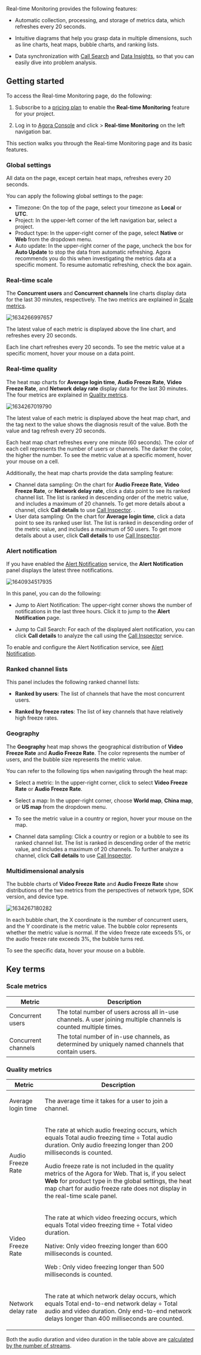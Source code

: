 

Real-time Monitoring provides the following features:

-   Automatic collection, processing, and storage of metrics data, which refreshes every 20 seconds.

-   Intuitive diagrams that help you grasp data in multiple dimensions, such as line charts, heat maps, bubble charts, and ranking lists.

-   Data synchronization with [Call Search](./call-search) and [Data Insights](./data-insight), so that you can easily dive into problem analysis.

## Getting started

To access the Real-time Monitoring page, do the following:

1.  Subscribe to a [pricing plan](/agora-analytics/reference/pricing) to enable the **Real-time Monitoring** feature for your project.

2.  Log in to [Agora Console](https://console.agora.io/) and click **<Vpd k="NAME"/>** &gt; **Real-time Monitoring** on the left navigation bar.

This section walks you through the Real-time Monitoring page and its basic features.

### Global settings

All data on the page, except certain heat maps, refreshes every 20 seconds.

You can apply the following global settings to the page:
- Timezone: On the top of the page, select your timezone as **Local** or **UTC**.
- Project: In the upper-left corner of the left navigation bar, select a project.
- Product type: In the upper-right corner of the page, select **Native** or **Web <Vg k="VSDK" />** from the dropdown menu.
- Auto update: In the upper-right corner of the page, uncheck the box for **Auto Update** to stop the data from automatic refreshing. Agora recommends you do this when investigating the metrics data at a specific moment. To resume automatic refreshing, check the box again.

### Real-time scale

The **Concurrent users** and **Concurrent channels** line charts display data for the last 30 minutes, respectively. The two metrics are explained in [Scale metrics](#scale-metrics).

![1634266997657](https://web-cdn.agora.io/docs-files/1634266997657)

The latest value of each metric is displayed above the line chart, and refreshes every 20 seconds.

Each line chart refreshes every 20 seconds. To see the metric value at a specific moment, hover your mouse on a data point.

### Real-time quality

The heat map charts for **Average login time**, **Audio Freeze Rate**, **Video Freeze Rate**, and **Network delay rate** display data for the last 30 minutes. The four metrics are explained in [Quality metrics](#quality-metrics).

![1634267019790](https://web-cdn.agora.io/docs-files/1634267019790)

The latest value of each metric is displayed above the heat map chart, and the tag next to the value shows the diagnosis result of the value. Both the value and tag refresh every 20 seconds.

Each heat map chart refreshes every one minute (60 seconds). The color of each cell represents the number of users or channels. The darker the color, the higher the number. To see the metric value at a specific moment, hover your mouse on a cell.

Additionally, the heat map charts provide the data sampling feature:

-   Channel data sampling: On the chart for **Audio Freeze Rate**, **Video Freeze Rate**, or **Network delay rate**, click a data point to see its ranked channel list. The list is ranked in descending order of the metric value, and includes a maximum of 20 channels. To get more details about a channel, click **Call details** to use [Call Inspector](./call-search).
.
-   User data sampling: On the chart for **Average login time**, click a data point to see its ranked user list. The list is ranked in descending order of the metric value, and includes a maximum of 50 users. To get more details about a user, click **Call details** to use [Call Inspector](./call-search).

### Alert notification

If you have enabled the [Alert Notification](./alarm) service, the **Alert Notification** panel displays the latest three notifications.

![1640934517935](https://web-cdn.agora.io/docs-files/1640934517935)

In this panel, you can do the following:

-   Jump to Alert Notification: The upper-right corner shows the number of notifications in the last three hours. Click it to jump to the **Alert Notification** page.

-   Jump to Call Search: For each of the displayed alert notification, you can click **Call details** to analyze the call using the [Call Inspector](./call-search) service.

To enable and configure the Alert Notification service, see [Alert Notification](./alarm).

### Ranked channel lists

This panel includes the following ranked channel lists:

-   **Ranked by users**: The list of channels that have the most concurrent users.

-   **Ranked by freeze rates**: The list of key channels that have relatively high freeze rates.

### Geography

The **Geography** heat map shows the geographical distribution of **Video Freeze Rate** and **Audio Freeze Rate**. The color represents the number of users, and the bubble size represents the metric value.

You can refer to the following tips when navigating through the heat map:

-   Select a metric: In the upper-right corner, click to select **Video Freeze Rate** or **Audio Freeze Rate**.

-   Select a map: In the upper-right corner, choose **World map**, **China map**, or **US map** from the dropdown menu.

-   To see the metric value in a country or region, hover your mouse on the map.

-   Channel data sampling: Click a country or region or a bubble to see its ranked channel list. The list is ranked in descending order of the metric value, and includes a maximum of 20 channels. To further analyze a channel, click **Call details** to use [Call Inspector](./call-search).

### Multidimensional analysis

The bubble charts of **Video Freeze Rate** and **Audio Freeze Rate** show distributions of the two metrics from the perspectives of network type, SDK version, and device type.

![1634267180282](https://web-cdn.agora.io/docs-files/1634267180282)

In each bubble chart, the X coordinate is the number of concurrent users, and the Y coordinate is the metric value. The bubble color represents whether the metric value is normal. If the video freeze rate exceeds 5%, or the audio freeze rate exceeds 3%, the bubble turns red.

To see the specific data, hover your mouse on a bubble.

## Key terms

### Scale metrics

| Metric              | Description                                                                                                       |
|---------------------|-------------------------------------------------------------------------------------------------------------------|
| Concurrent users    | The total number of users across all in-use channels. A user joining multiple channels is counted multiple times. |
| Concurrent channels | The total number of in-use channels, as determined by uniquely named channels that contain users.                 |

### Quality metrics

<table>
<colgroup>
<col/>
<col/>
</colgroup>
<thead>
<tr>
<th>Metric</th>
<th>Description</th>
</tr>
</thead>
<tbody>
<tr class="odd">
<td><p>Average login time</p></td>
<td><p>The average time it takes for a user to join a channel.</p></td>
</tr>
<tr class="even">
<td><p>Audio Freeze Rate</p></td>
<td><p>The rate at which audio freezing occurs, which equals Total audio freezing time ÷ Total audio duration. Only audio freezing longer than 200 milliseconds is counted.</p>
<p>Audio freeze rate is not included in the quality metrics of the Agora <Vg k="VSDK" /> for Web. That is, if you select <strong>Web <Vg k="VSDK" /></strong> for product type in the global settings, the heat map chart for audio freeze rate does not display in the real-time scale panel.</p></td>
</tr>
<tr class="odd">
<td><p>Video Freeze Rate</p></td>
<td><p>The rate at which video freezing occurs, which equals Total video freezing time ÷ Total video duration.</p>
<p>Native: Only video freezing longer than 600 milliseconds is counted.</p>
<p>Web <Vg k="VSDK" />: Only video freezing longer than 500 milliseconds is counted.</p></td>
</tr>
<tr class="even">
<td><p>Network delay rate</p></td>
<td><p>The rate at which network delay occurs, which equals Total end-to-end network delay ÷ Total audio and video duration. Only end-to-end network delays longer than 400 milliseconds are counted.</p></td>
</tr>
</tbody>
</table>

Both the audio duration and video duration in the table above are [calculated by the number of streams](/agora-analytics/reference/billing-policies#how-does-agora-calculate-service-minutes).
